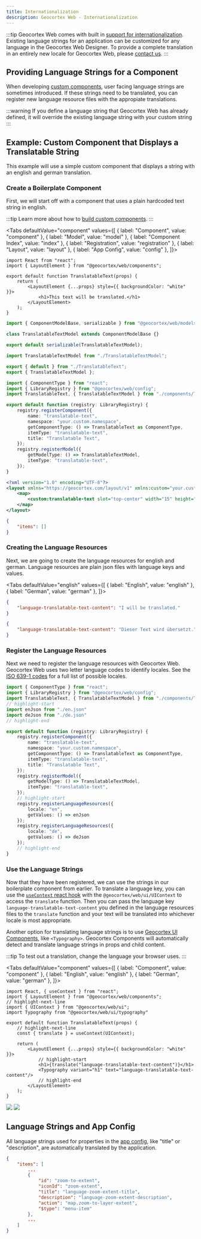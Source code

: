 ```yaml
---
title: Internationalization
description: Geocortex Web - Internationalization
---
```




:::tip
Geocortex Web comes with built in [support for internationalization](https://docs.geocortex.com/webviewer/latest/admin-help/Default.htm#gwv/internationalization.htm). Existing language strings for an application can be customized for any language in the Geocortex Web Designer. To provide a complete translation in an entirely new locale for Geocortex Web, please [contact us](https://www.geocortex.com/contact/). 
:::

## Providing Language Strings for a Component

When developing [custom components](concepts-components-services.mdx#components), user facing language strings are sometimes introduced. If these strings need to be translated, you can register new language resource files with the appropiate translations.

:::warning
If you define a language string that Geocortex Web has already defined, it will override the existing language string with your custom string
:::

## Example: Custom Component that Displays a Translatable String

This example will use a simple custom component that displays a string with an english and german translation. 

### Create a Boilerplate Component

First, we will start off with a component that uses a plain hardcoded text string in english.

:::tip
Learn more about how to [build custom components](usecases-implement-component-with-ui.mdx).
:::

<Tabs
  defaultValue="component"
  values={[
    { label: "Component", value: "component" },
    { label: "Model", value: "model" },
    { label: "Component Index", value: "index" },
    { label: "Registration", value: "registration" },
    { label: "Layout", value: "layout" },
    { label: "App Config", value: "config" },
  ]}>
<TabItem value="component">

```tsx title="src/components/TranslatableText/TranslatableText.tsx"
import React from "react";
import { LayoutElement } from "@geocortex/web/components";

export default function TranslatableText(props) {
    return (
        <LayoutElement {...props} style={{ backgroundColor: "white" }}>
            <h1>This text will be translated.</h1>
        </LayoutElement>
    );
}
```


</TabItem>
<TabItem value="model">


```ts title="src/components/TranslatableText/TranslatableTextModel.ts"
import { ComponentModelBase, serializable } from "@geocortex/web/models";

class TranslatableTextModel extends ComponentModelBase {}

export default serializable(TranslatableTextModel);
```

</TabItem>
<TabItem value="index">


```ts title="src/components/TranslatableText/index.ts"
import TranslatableTextModel from "./TranslatableTextModel";

export { default } from "./TranslatableText";
export { TranslatableTextModel };
```

</TabItem>
<TabItem value="registration">


```ts title="src/index.ts"
import { ComponentType } from "react";
import { LibraryRegistry } from "@geocortex/web/config";
import TranslatableText, { TranslatableTextModel } from "./components/TranslatableText";

export default function (registry: LibraryRegistry) {
    registry.registerComponent({
        name: "translatable-text",
        namespace: "your.custom.namespace",
        getComponentType: () => TranslatableText as ComponentType,
        itemType: "translatable-text",
        title: "Translatable Text",
    });
    registry.registerModel({
        getModelType: () => TranslatableTextModel,
        itemType: "translatable-text",
    });
}
```

</TabItem>
<TabItem value="layout">

```xml title="app/layout.xml"
<?xml version="1.0" encoding="UTF-8"?>
<layout xmlns="https://geocortex.com/layout/v1" xmlns:custom="your.custom.namespace">
    <map>
        <custom:translatable-text slot="top-center" width="15" height="9" padding="0.5"/>
    </map>
</layout>
```

</TabItem>
<TabItem value="config">

```json title="src/app.json"
{
    "items": []
}
```

</TabItem>
</Tabs>

### Creating the Language Resources

Next, we are going to create the language resources for english and german. Language resources are plain json files with language keys and values.

<Tabs
  defaultValue="english"
  values={[
    { label: "English", value: "english" },
    { label: "German", value: "german" },
  ]}>
<TabItem value="english">

```json title="src/en.json"
{
    "language-translatable-text-content": "I will be translated."
}
```

</TabItem>
<TabItem value="german">


```json title="src/de.json"
{
    "language-translatable-text-content": "Dieser Text wird übersetzt."
}
```

</TabItem>
</Tabs>

### Register the Language Resources

Next we need to register the language resources with Geocortex Web. Geocortex Web uses two letter language codes to identify locales. See the [ISO 639-1 codes](https://en.wikipedia.org/wiki/List_of_ISO_639-1_codes) for a full list of possible locales.

```ts title="src/index.ts"
import { ComponentType } from "react";
import { LibraryRegistry } from "@geocortex/web/config";
import TranslatableText, { TranslatableTextModel } from "./components/TranslatableText";
// highlight-start
import enJson from "./en.json"
import deJson from "./de.json"
// highlight-end

export default function (registry: LibraryRegistry) {
    registry.registerComponent({
        name: "translatable-text",
        namespace: "your.custom.namespace",
        getComponentType: () => TranslatableText as ComponentType,
        itemType: "translatable-text",
        title: "Translatable Text",
    });
    registry.registerModel({
        getModelType: () => TranslatableTextModel,
        itemType: "translatable-text",
    });
    // highlight-start
    registry.registerLanguageResources({
        locale: "en",
        getValues: () => enJson
    });
    registry.registerLanguageResources({
        locale: "de",
        getValues: () => deJson
    });
    // highlight-end
}
```

### Use the Language Strings

<!-- TODO - link to UIContext in APi -->

Now that they have been registered, we can use the strings in our boilerplate component from earlier. To translate a language key, you can use the [`useContext` react hook](https://reactjs.org/docs/hooks-reference.html#usecontext) with the `@geocortex/web/ui/UIContext` to access the `translate` function. Then you can pass the language key `language-translatable-text-content` you defined in the language resources files to the `translate` function and your text will be translated into whichever locale is most appropriate.

Another option for translating language strings is to use [Geocortex UI Components](TODO-link-to-component-library), like `<Typography>`. Geocortex Components will automatically detect and translate language strings in props and child content.

:::tip 
To test out a translation, change the language your browser uses.
:::

<Tabs
  defaultValue="component"
  values={[
    { label: "Component", value: "component" },
    { label: "English", value: "english" },
    { label: "German", value: "german" },
  ]}>
<TabItem value="component">

```tsx title="src/components/TranslatableText/TranslatableText.tsx"
import React, { useContext } from "react";
import { LayoutElement } from "@geocortex/web/components";
// highlight-next-line
import { UIContext } from "@geocortex/web/ui";
import Typography from "@geocortex/web/ui/typography"

export default function TranslatableText(props) {
    // highlight-next-line
    const { translate } = useContext(UIContext);

    return (
        <LayoutElement {...props} style={{ backgroundColor: "white" }}>
            // highlight-start
            <h1>{translate("language-translatable-text-content")}</h1>
            <Typography variant="h1" text="language-translatable-text-content"/>
            // highlight-end
        </LayoutElement>
    );
}
```

</TabItem>
<TabItem value="english">
<img src={useBaseUrl("img/web-translate-english.png")}/>
</TabItem>
<TabItem value="german">
<img src={useBaseUrl("img/web-translate-german.png")}/>
</TabItem>
</Tabs>


## Language Strings and App Config

All language strings used for properties in the [app config](concepts-app-config.mdx), like "title" or "description", are automatically translated by the application.

```json
{
    "items": [
        ...
        {
            "id": "zoom-to-extent",
            "iconId": "zoom-extent",
            "title": "language-zoom-extent-title",
            "description": "language-zoom-extent-description",
            "action": "map.zoom-to-layer-extent",
            "$type": "menu-item"
        },
        ...
    ]
}